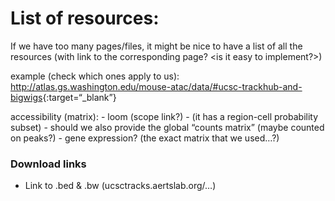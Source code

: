 # List of resources:

If we have too many pages/files, it might be nice to have a list of all the resources (with link to the corresponding page? <is it easy to implement?>)
  
example (check which ones apply to us):  [http://atlas.gs.washington.edu/mouse-atac/data/#ucsc-trackhub-and-bigwigs](http://atlas.gs.washington.edu/mouse-atac/data/#ucsc-trackhub-and-bigwigs){:target="_blank"}
      
    
accessibility (matrix): 
 - loom (scope link?) - (it has a region-cell probability subset)
 - should we also provide the global "counts matrix" (maybe counted on peaks?)
 - gene expression? (the exact matrix that we used...?)
 
### Download links
- Link to .bed & .bw (ucsctracks.aertslab.org/...)
